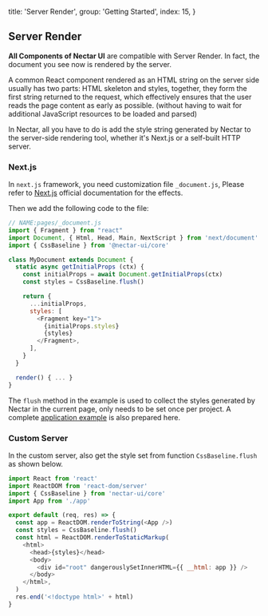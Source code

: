 
  title: 'Server Render',
  group: 'Getting Started',
  index: 15,
}

## Server Render

**All Components of Nectar UI** are compatible with Server Render. In fact, the document you see now is rendered by the server.

A common React component rendered as an HTML string on the server side usually has two parts: HTML skeleton and styles,
together, they form the first string returned to the request,
which effectively ensures that the user reads the page content as early as possible.
(without having to wait for additional JavaScript resources to be loaded and parsed)

In Nectar, all you have to do is add the style string generated by Nectar to the server-side rendering tool, whether it's Next.js or a self-built HTTP server.

### Next.js

In `next.js` framework, you need customization file `_document.js`,
Please refer to [Next.js](https://nextjs.org/docs/advanced-features/custom-document) official documentation for the effects.

Then we add the following code to the file:

```js
// NAME:pages/_document.js
import { Fragment } from "react"
import Document, { Html, Head, Main, NextScript } from 'next/document'
import { CssBaseline } from '@nectar-ui/core'

class MyDocument extends Document {
  static async getInitialProps (ctx) {
    const initialProps = await Document.getInitialProps(ctx)
    const styles = CssBaseline.flush()

    return {
      ...initialProps,
      styles: [
        <Fragment key="1">
          {initialProps.styles}
          {styles}
        </Fragment>,
      ],
    }
  }

  render() { ... }
}
```

The `flush` method in the example is used to collect the styles generated by Nectar in the current page,
only needs to be set once per project. A complete [application example](https://github.com/unix/unix.bio/blob/template/pages/_document.tsx) is also prepared here.

### Custom Server

In the custom server, also get the style set from function `CssBaseline.flush` as shown below.

```js
import React from 'react'
import ReactDOM from 'react-dom/server'
import { CssBaseline } from 'nectar-ui/core'
import App from './app'

export default (req, res) => {
  const app = ReactDOM.renderToString(<App />)
  const styles = CssBaseline.flush()
  const html = ReactDOM.renderToStaticMarkup(
    <html>
      <head>{styles}</head>
      <body>
        <div id="root" dangerouslySetInnerHTML={{ __html: app }} />
      </body>
    </html>,
  )
  res.end('<!doctype html>' + html)
}
```

